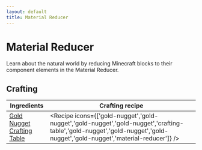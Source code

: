 ```yaml
---
layout: default
title: Material Reducer
---
```



Material Reducer
===================

Learn about the natural world by reducing Minecraft blocks to their component elements in the Material Reducer.

## Crafting

| Ingredients | Crafting recipe |
| ----------- | --------------- |
| [Gold Nugget](https://minecraft.wiki/w/Gold_Nugget)<br/>[Crafting Table](https://minecraft.wiki/w/Crafting_Table) | <Recipe icons={['gold-nugget','gold-nugget','gold-nugget','gold-nugget','crafting-table','gold-nugget','gold-nugget','gold-nugget','gold-nugget','material-reducer']} /> |
